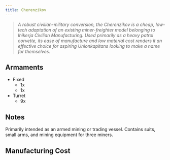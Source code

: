 ```yaml
---
title: Cherenzikov
---
```



> *A robust civilian-military conversion, the Cherenzikov is a cheap, low-tech adaptation of an existing miner-freighter model belonging to Ihikerja Civilian Manufacturing. Used primarily as a heavy patrol corvette, its ease of manufacture and low material cost renders it an effective choice for aspiring Unionkapitans looking to make a name for themselves.*


## Armaments

* Fixed
    * 1x <ShipWeapon weaponID="SHISlugthrowerTurret" />
    * 1x <ShipWeapon weaponID="ShuttleGunMissileRack" />
* Turret
    * 9x <ShipWeapon weaponID="WeaponTurretVulcanNCWL" />


## Notes

Primarily intended as an armed mining or trading vessel. Contains suits, small arms, and mining equipment for three miners.


## Manufacturing Cost

<ShipCost shipName={frontmatter.title} />